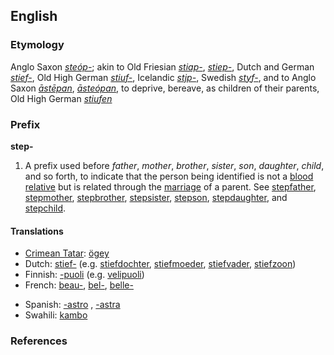 ==English==

===Etymology===
Anglo Saxon ''[[steóp-]]''; akin to Old Friesian ''[[stiap-]]'', ''[[stiep-]]'', Dutch and German ''[[stief-]]'', Old High German ''[[stiuf-]]'', Icelandic ''[[stjp-]]'', Swedish ''[[styf-]]'', and to Anglo Saxon ''[[āstēpan]]'', ''[[āsteópan]]'', to deprive, bereave, as children of their parents, Old High German ''[[stiufen]]''

===Prefix===
'''step-'''

# A prefix used before ''father'', ''mother'', ''brother'', ''sister'', ''son'', ''daughter'', ''child'', and so forth, to indicate that the person being identified is not a [[blood relative]] but is related through the [[marriage]] of a parent. See [[stepfather]], [[stepmother]], [[stepbrother]], [[stepsister]], [[stepson]], [[stepdaughter]], and [[stepchild]].

====Translations====
{{trans-top|A prefix used to indicate that the person being identified is not a blood relative}}
* [[Crimean Tatar]]: [[ögey]]
* Dutch: [[stief-]] (e.g. [[stiefdochter]], [[stiefmoeder]], [[stiefvader]], [[stiefzoon]])
* Finnish: [[-puoli]] (e.g. [[velipuoli]])
* French: [[beau-]], [[bel-]], [[belle-]]
{{trans-mid}}
* Spanish: [[-astro]] {{m}}, [[-astra]] {{f}}
* Swahili: [[kambo]]
{{trans-bottom}}

===References===
{{R:Webster 1913}}